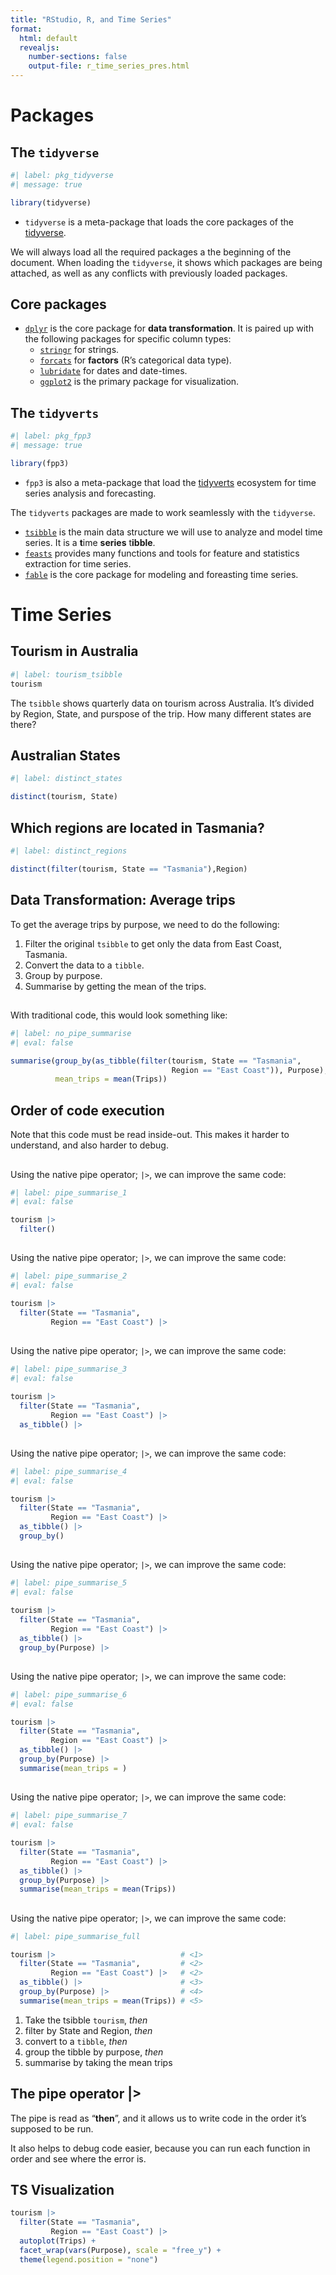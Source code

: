 ```yaml
---
title: "RStudio, R, and Time Series"
format:
  html: default
  revealjs:
    number-sections: false
    output-file: r_time_series_pres.html
---
```


# Packages

## The `tidyverse`

```r
#| label: pkg_tidyverse
#| message: true

library(tidyverse)
```

- `tidyverse` is a meta-package that loads the core packages of the [tidyverse](https://tidyverse.org/).

:::{.notes}

We will always load all the required packages a the beginning of the document. When loading the `tidyverse`, it shows which packages are being attached, as well as any conflicts with previously loaded packages.

:::{.callout-note collapse="true"}
## Core packages

- [`dplyr`](https://dplyr.tidyverse.org/) is the core package for **data transformation**. It is paired up with the following packages for specific column types:
  - [`stringr`](https://stringr.tidyverse.org/) for strings.
  - [`forcats`](https://forcats.tidyverse.org/) for **factors** (R's categorical data type).
  - [`lubridate`](https://lubridate.tidyverse.org/) for dates and date-times.
  - [`ggplot2`](https://ggplot2.tidyverse.org/) is the primary package for visualization.

:::

:::

## The `tidyverts`

```r
#| label: pkg_fpp3
#| message: true

library(fpp3)
```

- `fpp3` is also a meta-package that load the [tidyverts](https://tidyverts.org/) ecosystem for time series analysis and forecasting. 

:::{.notes}

The `tidyverts` packages are made to work seamlessly with the `tidyverse`.

:::{.callout-note collapse="true"}
 
- [`tsibble`](https://tsibble.tidyverts.org/) is the main data structure we will use to analyze and model time series. It is a **t**ime **series** t**ibble**.
- [`feasts`](https://feasts.tidyverts.org/) provides many functions and tools for feature and statistics extraction for time series.
- [`fable`](https://fable.tidyverts.org/) is the core package for modeling and foreasting time series.

:::

:::

# Time Series

## Tourism in Australia

```r
#| label: tourism_tsibble
tourism
```

:::{.notes}

The `tsibble` shows quarterly data on tourism across Australia. It's divided by Region, State, and purspose of the trip. How many different states are there?

:::

## Australian States

```r
#| label: distinct_states

distinct(tourism, State)
```

## Which regions are located in Tasmania?

```r
#| label: distinct_regions

distinct(filter(tourism, State == "Tasmania"),Region)
```

## Data Transformation: Average trips

To get the average trips by purpose, we need to do the following:

:::{.incremental}

1) Filter the original `tsibble` to get only the data from East Coast, Tasmania.
1) Convert the data to a `tibble`.
1) Group by purpose.
1) Summarise by getting the mean of the trips.

:::

## {auto-animate="true"}

With traditional code, this would look something like:

```r
#| label: no_pipe_summarise
#| eval: false

summarise(group_by(as_tibble(filter(tourism, State == "Tasmania", 
                                    Region == "East Coast")), Purpose),
          mean_trips = mean(Trips))
```

:::{.notes}
:::{.callout-note collapse="true"}
## Order of code execution
Note that this code must be read inside-out. This makes it harder to understand, and also harder to debug.
:::
:::

:::{.content-hidden unless-format="revealjs"}

## {auto-animate="true"}

Using the native pipe operator; ` |> `, we can improve the same code:

```r
#| label: pipe_summarise_1
#| eval: false

tourism |>                          
  filter() 
```

## {auto-animate="true"}

Using the native pipe operator; ` |> `, we can improve the same code:

```r
#| label: pipe_summarise_2
#| eval: false

tourism |>                          
  filter(State == "Tasmania",       
         Region == "East Coast") |> 
```

## {auto-animate="true"}

Using the native pipe operator; ` |> `, we can improve the same code:

```r
#| label: pipe_summarise_3
#| eval: false

tourism |>                          
  filter(State == "Tasmania",       
         Region == "East Coast") |> 
  as_tibble() |>
```

## {auto-animate="true"}

Using the native pipe operator; ` |> `, we can improve the same code:

```r
#| label: pipe_summarise_4
#| eval: false

tourism |>                          
  filter(State == "Tasmania",       
         Region == "East Coast") |> 
  as_tibble() |>                    
  group_by() 
```

## {auto-animate="true"}

Using the native pipe operator; ` |> `, we can improve the same code:

```r
#| label: pipe_summarise_5
#| eval: false

tourism |>                          
  filter(State == "Tasmania",       
         Region == "East Coast") |> 
  as_tibble() |>                    
  group_by(Purpose) |>
```

## {auto-animate="true"}

Using the native pipe operator; ` |> `, we can improve the same code:

```r
#| label: pipe_summarise_6
#| eval: false

tourism |>                          
  filter(State == "Tasmania",       
         Region == "East Coast") |> 
  as_tibble() |>                    
  group_by(Purpose) |>              
  summarise(mean_trips = )
```

## {auto-animate="true"}

Using the native pipe operator; ` |> `, we can improve the same code:

```r
#| label: pipe_summarise_7
#| eval: false

tourism |>                          
  filter(State == "Tasmania",       
         Region == "East Coast") |> 
  as_tibble() |>                    
  group_by(Purpose) |>              
  summarise(mean_trips = mean(Trips))
```

:::

## {auto-animate="true"}

Using the native pipe operator; ` |> `, we can improve the same code:

```r
#| label: pipe_summarise_full

tourism |>                            # <1>
  filter(State == "Tasmania",         # <2>
         Region == "East Coast") |>   # <2>
  as_tibble() |>                      # <3>
  group_by(Purpose) |>                # <4>
  summarise(mean_trips = mean(Trips)) # <5>
```

1. Take the tsibble `tourism`, *then*
2. filter by State and Region, *then*
3. convert to a `tibble`, *then*
4. group the tibble by purpose, *then*
5. summarise by taking the mean trips

:::{.notes}
:::{.callout-tip collapse="true"}
## The pipe operator |> 

The pipe is read as "**then**", and it allows us to write code in the order it's supposed to be run.

It also helps to debug code easier, because you can run each function in order and see where the error is.
:::
:::
## TS Visualization

```r
tourism |> 
  filter(State == "Tasmania",
         Region == "East Coast") |> 
  autoplot(Trips) +
  facet_wrap(vars(Purpose), scale = "free_y") +
  theme(legend.position = "none")
```

